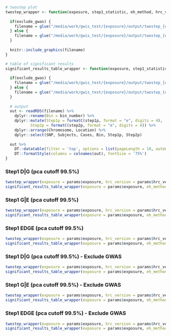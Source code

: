 
```r

# twostep plot
twostep_wrapper <- function(exposure, step1_statistic, eh_method, hrc_version, filename_suffix = "", exclude_gwas = F) {
  
  if(exclude_gwas) {
    filename = glue("/media/work/gwis_test/{exposure}/output/twostep_{eh_method}_excludeGWAS_{exposure}_{hrc_version}_{step1_statistic}.png")
  } else {
    filename = glue("/media/work/gwis_test/{exposure}/output/twostep_{eh_method}_{exposure}_{hrc_version}_{step1_statistic}.png")
  }
  
  knitr::include_graphics(filename)
}

# table of significant results
significant_results_table_wrapper <- function(exposure, step1_statistic, eh_method, hrc_version, filename_suffix = "", exclude_gwas = F) {
  
  if(exclude_gwas) {
    filename = glue("/media/work/gwis_test/{exposure}/output/twostep_{eh_method}_excludeGWAS_{exposure}_{hrc_version}_{step1_statistic}_df.rds")
  } else {
    filename = glue("/media/work/gwis_test/{exposure}/output/twostep_{eh_method}_{exposure}_{hrc_version}_{step1_statistic}_df.rds")
  }
  
  # output
  out <- readRDS(filename) %>% 
    dplyr::rename(Bin = bin_number) %>% 
    dplyr::mutate(Step1p = formatC(step1p, format = "e", digits = 4),
           Step2p = formatC(step2p, format = "e", digits = 4)) %>% 
    dplyr::arrange(Chromosome, Location) %>%
    dplyr::select(SNP, Subjects, Cases, Bin, Step1p, Step2p)
  
  out %>% 
    DT::datatable(filter = 'top', options = list(pageLength = 10, autoWidth = T)) %>% 
    DT::formatStyle(columns = colnames(out), fontSize = '75%')
}

```

### Step1 D|G (pca cutoff 99.5%)
```r
twostep_wrapper(exposure = params$exposure, hrc_version = params$hrc_version, eh_method = "gao_0.995", step1_statistic = 'chiSqG')
significant_results_table_wrapper(exposure = params$exposure, eh_method = "gao_0.995", hrc_version = params$hrc_version, step1_statistic = 'chiSqG')
```

### Step1 G|E (pca cutoff 99.5%)
```r
twostep_wrapper(exposure = params$exposure, hrc_version = params$hrc_version, eh_method = "gao_0.995", step1_statistic = 'chiSqGE')
significant_results_table_wrapper(exposure = params$exposure, eh_method = "gao_0.995", hrc_version = params$hrc_version, step1_statistic = 'chiSqGE')
```

### Step1 EDGE (pca cutoff 99.5%)
```r
twostep_wrapper(exposure = params$exposure, hrc_version = params$hrc_version, eh_method = "gao_0.995", step1_statistic = 'chiSqEDGE')
significant_results_table_wrapper(exposure = params$exposure, eh_method = "gao_0.995", hrc_version = params$hrc_version, step1_statistic = 'chiSqEDGE')
```


### Step1 D|G (pca cutoff 99.5%) - Exclude GWAS
```r
twostep_wrapper(exposure = params$exposure, hrc_version = params$hrc_version, eh_method = "gao_0.995", step1_statistic = 'chiSqG', exclude_gwas = T)
significant_results_table_wrapper(exposure = params$exposure, eh_method = "gao_0.995", hrc_version = params$hrc_version, step1_statistic = 'chiSqG', exclude_gwas = T)
```

### Step1 G|E (pca cutoff 99.5%) - Exclude GWAS
```r
twostep_wrapper(exposure = params$exposure, hrc_version = params$hrc_version, eh_method = "gao_0.995", step1_statistic = 'chiSqGE', exclude_gwas = T)
significant_results_table_wrapper(exposure = params$exposure, eh_method = "gao_0.995", hrc_version = params$hrc_version, step1_statistic = 'chiSqGE', exclude_gwas = T)
```

### Step1 EDGE (pca cutoff 99.5%) - Exclude GWAS
```r
twostep_wrapper(exposure = params$exposure, hrc_version = params$hrc_version, eh_method = "gao_0.995", step1_statistic = 'chiSqEDGE', exclude_gwas = T)
significant_results_table_wrapper(exposure = params$exposure, eh_method = "gao_0.995", hrc_version = params$hrc_version, step1_statistic = 'chiSqEDGE', exclude_gwas = T)
```


